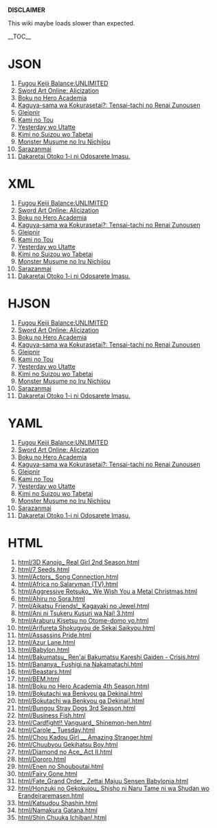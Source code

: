 '''DISCLAIMER'''

This wiki maybe loads slower than expected.

__TOC__

= JSON =
# [[json/000/001.json|Fugou Keiji Balance:UNLIMITED]]
# [[json/000/002.json|Sword Art Online: Alicization]]
# [[json/000/003.json|Boku no Hero Academia]]
# [[json/000/004.json|Kaguya-sama wa Kokurasetai?: Tensai-tachi no Renai Zunousen]]
# [[json/000/005.json|Gleipnir]]
# [[json/000/006.json|Kami no Tou]]
# [[json/000/007.json|Yesterday wo Utatte]]
# [[json/000/008.json|Kimi no Suizou wo Tabetai]]
# [[json/000/009.json|Monster Musume no Iru Nichijou]]
# [[json/000/010.json|Sarazanmai]]
# [[json/000/011.json|Dakaretai Otoko 1-i ni Odosarete Imasu.]]

= XML =
# [[xml/000/001.xml|Fugou Keiji Balance:UNLIMITED]]
# [[xml/000/002.xml|Sword Art Online: Alicization]]
# [[xml/000/003.xml|Boku no Hero Academia]]
# [[xml/000/004.xml|Kaguya-sama wa Kokurasetai?: Tensai-tachi no Renai Zunousen]]
# [[xml/000/005.xml|Gleipnir]]
# [[xml/000/006.xml|Kami no Tou]]
# [[xml/000/007.xml|Yesterday wo Utatte]]
# [[xml/000/008.xml|Kimi no Suizou wo Tabetai]]
# [[xml/000/009.xml|Monster Musume no Iru Nichijou]]
# [[xml/000/010.xml|Sarazanmai]]
# [[xml/000/011.xml|Dakaretai Otoko 1-i ni Odosarete Imasu.]]

= HJSON =
# [[hjson/000/001.hjson|Fugou Keiji Balance:UNLIMITED]]
# [[hjson/000/002.hjson|Sword Art Online: Alicization]]
# [[hjson/000/003.hjson|Boku no Hero Academia]]
# [[hjson/000/004.hjson|Kaguya-sama wa Kokurasetai?: Tensai-tachi no Renai Zunousen]]
# [[hjson/000/005.hjson|Gleipnir]]
# [[hjson/000/006.hjson|Kami no Tou]]
# [[hjson/000/007.hjson|Yesterday wo Utatte]]
# [[hjson/000/008.hjson|Kimi no Suizou wo Tabetai]]
# [[hjson/000/009.hjson|Monster Musume no Iru Nichijou]]
# [[hjson/000/010.hjson|Sarazanmai]]
# [[hjson/000/011.hjson|Dakaretai Otoko 1-i ni Odosarete Imasu.]]

= YAML =
# [[yaml/000/001.yaml|Fugou Keiji Balance:UNLIMITED]]
# [[yaml/000/002.yaml|Sword Art Online: Alicization]]
# [[yaml/000/003.yaml|Boku no Hero Academia]]
# [[yaml/000/004.yaml|Kaguya-sama wa Kokurasetai?: Tensai-tachi no Renai Zunousen]]
# [[yaml/000/005.yaml|Gleipnir]]
# [[yaml/000/006.yaml|Kami no Tou]]
# [[yaml/000/007.yaml|Yesterday wo Utatte]]
# [[yaml/000/008.yaml|Kimi no Suizou wo Tabetai]]
# [[yaml/000/009.yaml|Monster Musume no Iru Nichijou]]
# [[hjson/000/010.hjson|Sarazanmai]]
# [[hjson/000/011.hjson|Dakaretai Otoko 1-i ni Odosarete Imasu.]]

= HTML =
# [[html/3D Kanojo_ Real Girl 2nd Season.html]]
# [[html/7 Seeds.html]]
# [[html/Actors_ Song Connection.html]]
# [[html/Africa no Salaryman (TV).html]]
# [[html/Aggressive Retsuko_ We Wish You a Metal Christmas.html]]
# [[html/Ahiru no Sora.html]]
# [[html/Aikatsu Friends!_ Kagayaki no Jewel.html]]
# [[html/Ani ni Tsukeru Kusuri wa Nai! 3.html]]
# [[html/Araburu Kisetsu no Otome-domo yo.html]]
# [[html/Arifureta Shokugyou de Sekai Saikyou.html]]
# [[html/Assassins Pride.html]]
# [[html/Azur Lane.html]]
# [[html/Babylon.html]]
# [[html/Bakumatsu_ Ren'ai Bakumatsu Kareshi Gaiden - Crisis.html]]
# [[html/Bananya_ Fushigi na Nakamatachi.html]]
# [[html/Beastars.html]]
# [[html/BEM.html]]
# [[html/Boku no Hero Academia 4th Season.html]]
# [[html/Bokutachi wa Benkyou ga Dekinai.html]]
# [[html/Bokutachi wa Benkyou ga Dekinai!.html]]
# [[html/Bungou Stray Dogs 3rd Season.html]]
# [[html/Business Fish.html]]
# [[html/Cardfight!! Vanguard_ Shinemon-hen.html]]
# [[html/Carole _ Tuesday.html]]
# [[html/Chou Kadou Girl __ Amazing Stranger.html]]
# [[html/Chuubyou Gekihatsu Boy.html]]
# [[html/Diamond no Ace_ Act II.html]]
# [[html/Dororo.html]]
# [[html/Enen no Shouboutai.html]]
# [[html/Fairy Gone.html]]
# [[html/Fate_Grand Order_ Zettai Majuu Sensen Babylonia.html]]
# [[html/Honzuki no Gekokujou_ Shisho ni Naru Tame ni wa Shudan wo Erandeiraremasen.html]]
# [[html/Katsudou Shashin.html]]
# [[html/Namakura Gatana.html]]
# [[html/Shin Chuuka Ichiban!.html]]